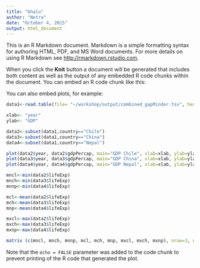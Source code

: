 ```yaml
---
title: "bhalu"
author: "Netra"
date: "October 4, 2015"
output: html_document
---
```


This is an R Markdown document. Markdown is a simple formatting syntax for authoring HTML, PDF, and MS Word documents. For more details on using R Markdown see <http://rmarkdown.rstudio.com>.

When you click the **Knit** button a document will be generated that includes both content as well as the output of any embedded R code chunks within the document. You can embed an R code chunk like this:

You can also embed plots, for example:

```r
data1<-read.table(file= "~/workshop/output/combined_gapMinder.tsv", header=T)

xlab<- "year"
ylab<- "GDP"

data2<-subset(data1,country=="Chile")
data3<-subset(data1,country=="China")
data4<-subset(data1,country=="Nepal")

plot(data2$year, data2$gdpPercap, main="GDP Chile", xlab=xlab, ylab=ylab)
plot(data3$year, data3$gdpPercap, main="GDP China", xlab=xlab, ylab=ylab)
plot(data4$year, data4$gdpPercap, main="GDP Nepal", xlab=xlab, ylab=ylab)

mncl<-min(data2$lifeExp)
mnch<-min(data3$lifeExp)
mnnp<-min(data4$lifeExp)

mcl<-mean(data2$lifeExp)
mch<-mean(data3$lifeExp)
mnp<-mean(data4$lifeExp)

mxcl<-max(data2$lifeExp)
mxch<-max(data3$lifeExp)
mxnp<-max(data4$lifeExp)

matrix (c(mncl, mnch, mnnp, mcl, mch, mnp, mxcl, mxch, mxnp), nrow=3, ncol=3, dimnames=list(c("Chile", "China", "Nepal"), c("min", "mean", "max")))

```


Note that the `echo = FALSE` parameter was added to the code chunk to prevent printing of the R code that generated the plot.
